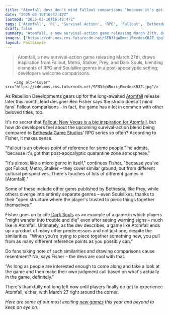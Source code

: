 ```yaml
---
title: "Atomfall devs don't mind Fallout comparisons 'because it's got that post-apocalyptic quarantine zone atmosphere,' just like Bethesda's RPGs do"
date: "2025-03-10T16:42:47Z"
lastmod: "2025-03-10T16:42:47Z"
tags: ['Atomfall', 'PC', 'Survival Action', 'RPG', 'Fallout', 'Bethesda Game Studios', 'Dark Souls', 'Soulslike', 'Post-Apocalyptic']
draft: false
summary: "Atomfall, a new survival-action game releasing March 27th, draws inspiration from Fallout, Metro, Stalker, Prey, and Dark Souls, blending elements of RPG and Soulslike genres in a post-apocalyptic setting; developers welcome comparisons."
images: ["https://cdn.mos.cms.futurecdn.net/SFN3fgWBmzijEmzdosKBJZ.jpg"]
layout: PostSimple
---
```

> Atomfall, a new survival-action game releasing March 27th, draws inspiration from Fallout, Metro, Stalker, Prey, and Dark Souls, blending elements of RPG and Soulslike genres in a post-apocalyptic setting; developers welcome comparisons.


        <img alt="Cover" src="https://cdn.mos.cms.futurecdn.net/SFN3fgWBmzijEmzdosKBJZ.jpg"/>
        
As Rebellion Developments gears up for the long-awaited [<u>Atomfall</u>](https://www.gamesradar.com/games/action/playing-atomfall-for-90-minutes-booted-me-out-of-my-comfort-zone-more-than-any-other-survival-action-game-and-thats-a-very-good-thing/) release later this month, lead designer Ben Fisher says the studio doesn't mind fans' Fallout comparisons – in fact, the game has a lot in common with other beloved titles, too.

It's no secret that [<u>Fallout: New Vegas is a big inspiration for Atomfall</u>](https://www.gamesradar.com/games/rpg/fallout-new-vegas-is-a-big-inspiration-for-atomfall-which-is-why-youll-be-able-to-kill-every-npc-in-post-apocalyptic-cumbria/), but how do developers feel about the upcoming survival-action blend being compared to [<u>Bethesda Game Studios</u>](https://www.gamesradar.com/tag/bethesda-game-studios/)' RPG series so often? According to Fisher, it makes sense.

"Fallout is an obvious point of reference for some people," he admits, "because it's got that post-apocalyptic quarantine zone atmosphere."

"It's almost like a micro genre in itself," continues Fisher, "because you've got Fallout, Metro, Stalker – they cover similar ground, but from different cultural perspectives. There's touches of lots of different games in [Atomfall]."

Some of these include other gems published by Bethesda, like Prey, while others diverge into entirely separate genres – even Soulslikes, thanks to their "open structure where the player's trusted to piece things together themselves."

Fisher goes on to cite [<u>Dark Souls</u>](https://www.gamesradar.com/dark-souls-walkthrough/) as an example of a game in which players "might wander into trouble and die" even after seeing warning signs – much like in Atomfall. Ultimately, as the dev describes, a game like Atomfall ends up a product of many other predecessors and not just one, despite the similarities. "When you're trying to piece together something new, you pull from as many different reference points as you possibly can."

Do fans taking note of such similarities and drawing comparisons cause resentment? No, says Fisher – the devs are cool with that.

"As long as people are interested enough to come along and take a look at the game and then make their own judgment call based on what's actually in the game, definitely."

There's thankfully not long left now until players finally do get to experience Atomfall, either, with March 27 right around the corner.

*Here are some of our most exciting *[<u><em>new games</em></u>](https://www.gamesradar.com/video-game-release-dates/)* this year and beyond to keep an eye on.*
        